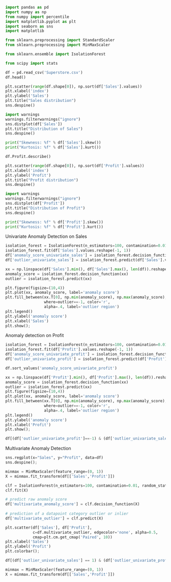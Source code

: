 ```{python}
import pandas as pd
import numpy as np
from numpy import percentile
import matplotlib.pyplot as plt
import seaborn as sns
import matplotlib

from sklearn.preprocessing import StandardScaler
from sklearn.preprocessing import MinMaxScaler

from sklearn.ensemble import IsolationForest

from scipy import stats
```

```{python}
df = pd.read_csv('Superstore.csv')
df.head()
```

```{python}
plt.scatter(range(df.shape[0]), np.sort(df['Sales'].values))
plt.xlabel('index')
plt.ylabel('Sales')
plt.title("Sales distribution")
sns.despine()
```

```{python}
import warnings
warnings.filterwarnings("ignore")
sns.distplot(df['Sales'])
plt.title("Distribution of Sales")
sns.despine()
```

```{python}
print("Skewness: %f" % df['Sales'].skew())
print("Kurtosis: %f" % df['Sales'].kurt())
```

```{python}
df.Profit.describe()
```



```{python}
plt.scatter(range(df.shape[0]), np.sort(df['Profit'].values))
plt.xlabel('index')
plt.ylabel('Profit')
plt.title("Profit distribution")
sns.despine()
```

```{python}
import warnings
warnings.filterwarnings("ignore")
sns.distplot(df['Profit'])
plt.title("Distribution of Profit")
sns.despine()
```


```{python}
print("Skewness: %f" % df['Profit'].skew())
print("Kurtosis: %f" % df['Profit'].kurt())
```

Univariate Anomaly Detection on Sales

```{python}
isolation_forest = IsolationForest(n_estimators=100, contamination=0.01)
isolation_forest.fit(df['Sales'].values.reshape(-1, 1))
df['anomaly_score_univariate_sales'] = isolation_forest.decision_function(df['Sales'].values.reshape(-1, 1))
df['outlier_univariate_sales'] = isolation_forest.predict(df['Sales'].values.reshape(-1, 1))
```


```{python}
xx = np.linspace(df['Sales'].min(), df['Sales'].max(), len(df)).reshape(-1,1)
anomaly_score = isolation_forest.decision_function(xx)
outlier = isolation_forest.predict(xx)

plt.figure(figsize=(10,4))
plt.plot(xx, anomaly_score, label='anomaly score')
plt.fill_between(xx.T[0], np.min(anomaly_score), np.max(anomaly_score), 
                 where=outlier==-1, color='r', 
                 alpha=.4, label='outlier region')
plt.legend()
plt.ylabel('anomaly score')
plt.xlabel('Sales')
plt.show();
```

Anomaly detection on Profit

```{python}
isolation_forest = IsolationForest(n_estimators=100, contamination=0.01)
isolation_forest.fit(df['Profit'].values.reshape(-1, 1))
df['anomaly_score_univariate_profit'] = isolation_forest.decision_function(df['Profit'].values.reshape(-1, 1))
df['outlier_univariate_profit'] = isolation_forest.predict(df['Profit'].values.reshape(-1, 1))
```


```{python}
df.sort_values('anomaly_score_univariate_profit')
```


```{python}
xx = np.linspace(df['Profit'].min(), df['Profit'].max(), len(df)).reshape(-1,1)
anomaly_score = isolation_forest.decision_function(xx)
outlier = isolation_forest.predict(xx)
plt.figure(figsize=(10,4))
plt.plot(xx, anomaly_score, label='anomaly score')
plt.fill_between(xx.T[0], np.min(anomaly_score), np.max(anomaly_score), 
                 where=outlier==-1, color='r', 
                 alpha=.4, label='outlier region')
plt.legend()
plt.ylabel('anomaly score')
plt.xlabel('Profit')
plt.show();
```

```{python}
df[(df['outlier_univariate_profit']==-1) & (df['outlier_univariate_sales']==-1)]
```


Multivariate Anomaly Detection

```{python}
sns.regplot(x="Sales", y="Profit", data=df)
sns.despine();
```


```{python}
minmax = MinMaxScaler(feature_range=(0, 1))
X = minmax.fit_transform(df[['Sales','Profit']])
```


```{python}
clf = IsolationForest(n_estimators=100, contamination=0.01, random_state=0)
clf.fit(X)

# predict raw anomaly score
df['multivariate_anomaly_score'] = clf.decision_function(X)
        
# prediction of a datapoint category outlier or inlier
df['multivariate_outlier'] = clf.predict(X)
```

```{python}
plt.scatter(df['Sales'], df['Profit'],
            c=df.multivariate_outlier, edgecolor='none', alpha=0.5,
            cmap=plt.cm.get_cmap('Paired', 10))
plt.xlabel('Sales')
plt.ylabel('Profit')
plt.colorbar();
```

```{python}
df[(df['outlier_univariate_sales'] == 1) & (df['outlier_univariate_profit'] == 1) & (df['multivariate_outlier'] == -1)]
```

```{python}
minmax = MinMaxScaler(feature_range=(0, 1))
X = minmax.fit_transform(df[['Sales','Profit']])
```
